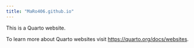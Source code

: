 ```yaml
---
title: "MaRo406.github.io"
---
```


This is a Quarto website.

To learn more about Quarto websites visit <https://quarto.org/docs/websites>.
